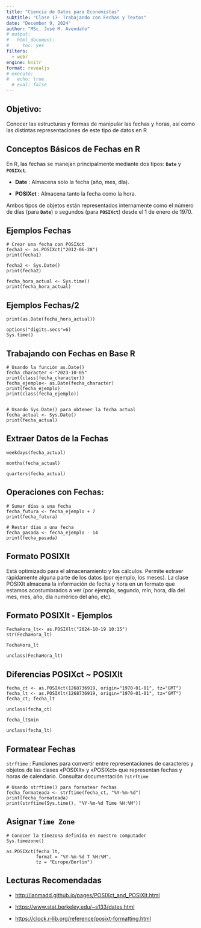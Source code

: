 ```yaml
---
title: "Ciencia de Datos para Economistas"
subtitle: "Clase 17- Trabajando con Fechas y Textos"
date: "December 9, 2024"
author: "MSc. José M. Avendaño"
# output:
#   html_document:
#     toc: yes
filters:
  - webr
engine: knitr
format: revealjs
# execute: 
#   echo: true
  # eval: false
---
```


## Objetivo:

Conocer las estructuras y formas de manipular las fechas y horas, así como las distintas representaciones de este tipo de datos en R

## **Conceptos Básicos de Fechas en R**

En R, las fechas se manejan principalmente mediante dos tipos: **`Date`** y **`POSIXct`**.

-   **Date** : Almacena solo la fecha (año, mes, día).

-   **POSIXct** : Almacena tanto la fecha como la hora.

Ambos tipos de objetos están representados internamente como el número de días (para **`Date`**) o segundos (para **`POSIXct`**) desde el 1 de enero de 1970.

## Ejemplos Fechas

```webr
# Crear una fecha con POSIXct
fecha1 <- as.POSIXct("2012-06-28")
print(fecha1)
```

```webr
fecha2 <- Sys.Date()
print(fecha2)
```

```webr
fecha_hora_actual <- Sys.time()
print(fecha_hora_actual)
```

## Ejemplos Fechas/2

```webr
print(as.Date(fecha_hora_actual))
```

```webr
options("digits.secs"=6) 
Sys.time()
```

## **Trabajando con Fechas en Base R**

```webr
# Usando la función as.Date()
fecha_character <-"2023-10-05"
print(class(fecha_character))
fecha_ejemplo<- as.Date(fecha_character)
print(fecha_ejemplo)
print(class(fecha_ejemplo))


```

```webr
# Usando Sys.Date() para obtener la fecha actual
fecha_actual <- Sys.Date()
print(fecha_actual)
```

## Extraer Datos de la Fechas

```webr
weekdays(fecha_actual)
```

```webr
months(fecha_actual)
```

```webr
quarters(fecha_actual)
```

## **Operaciones con Fechas:**

```webr
# Sumar días a una fecha
fecha_futura <- fecha_ejemplo + 7
print(fecha_futura)
```

```webr
# Restar días a una fecha
fecha_pasada <- fecha_ejemplo - 14
print(fecha_pasada)
```

## Formato **POSIXlt**

Está optimizado para el almacenamiento y los cálculos. Permite extraer rápidamente alguna parte de los datos (por ejemplo, los meses). La clase POSIXlt almacena la información de fecha y hora en un formato que estamos acostumbrados a ver (por ejemplo, segundo, min, hora, día del mes, mes, año, día numérico del año, etc).

## Formato **POSIXlt - Ejemplos**

```webr
FechaHora_lt<- as.POSIXlt("2024-10-19 10:15")  
str(FechaHora_lt)
```

```webr
FechaHora_lt
```

```webr
unclass(FechaHora_lt)
```

## Diferencias **POSIXct** \~ **POSIXlt**

```webr
fecha_ct <- as.POSIXct(1268736919, origin="1970-01-01", tz="GMT")
fecha_lt <- as.POSIXlt(1268736919, origin="1970-01-01", tz="GMT")
fecha_ct; fecha_lt

```

```webr
unclass(fecha_ct)
```

```webr
fecha_lt$min
```

```webr
unclass(fecha_lt)
```

## Formatear Fechas

`strftime` : Funciones para convertir entre representaciones de caracteres y objetos de las clases «POSIXlt» y «POSIXct» que representan fechas y horas de calendario. Consultar documentación `?strftime`

```webr
# Usando strftime() para formatear fechas
fecha_formateada <- strftime(fecha_ct, "%Y-%m-%d")
print(fecha_formateada)
print(strftime(Sys.time(), "%Y-%m-%d Time %H:%M"))
```

## Asignar `Time Zone`

```webr
# Conocer la timezona definida en nuestro computador
Sys.timezone()
```

```webr
as.POSIXct(fecha_lt,
           format = "%Y-%m-%d T %H:%M",
           tz = "Europe/Berlin")
```

## Lecturas Recomendadas

-   <http://ianmadd.github.io/pages/POSIXct_and_POSIXlt.html>

-   <https://www.stat.berkeley.edu/~s133/dates.html>

-   <https://clock.r-lib.org/reference/posixt-formatting.html>
